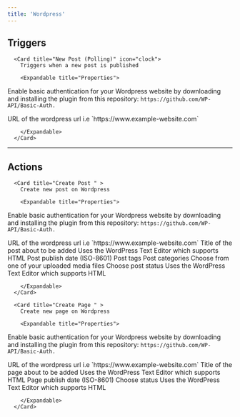 ```yaml
---
title: 'Wordpress'
---
```


## Triggers


      <Card title="New Post (Polling)" icon="clock">
        Triggers when a new post is published

        <Expandable title="Properties">
          
<ResponseField name="Connection" required type="Basic_auth">

Enable basic authentication for your Wordpress website by downloading and installing the plugin from this repository: `https://github.com/WP-API/Basic-Auth.`

</ResponseField>
            
<ResponseField name="Website URL" required type="Short_text">
URL of the wordpress url i.e `https://www.example-website.com`
</ResponseField>
            
<ResponseField name="Authors"  type="Dropdown">

</ResponseField>
              
        </Expandable>
      </Card>
  

---

## Actions


      <Card title="Create Post " >
        Create new post on Wordpress

        <Expandable title="Properties">
          
<ResponseField name="Connection" required type="Basic_auth">

Enable basic authentication for your Wordpress website by downloading and installing the plugin from this repository: `https://github.com/WP-API/Basic-Auth.`

</ResponseField>
            
<ResponseField name="Website URL" required type="Short_text">
URL of the wordpress url i.e `https://www.example-website.com`
</ResponseField>
            
<ResponseField name="Title" required type="Short_text">
Title of the post about to be added
</ResponseField>
            
<ResponseField name="Content" required type="Long_text">
Uses the WordPress Text Editor which supports HTML
</ResponseField>
            
<ResponseField name="Slug"  type="Short_text">

</ResponseField>
            
<ResponseField name="Date"  type="Short_text">
Post publish date (ISO-8601)
</ResponseField>
            
<ResponseField name="Tags"  type="Multi_select_dropdown">
Post tags
</ResponseField>
            
<ResponseField name="Categories"  type="Multi_select_dropdown">
Post categories
</ResponseField>
            
<ResponseField name="Featured Media (image)"  type="Dropdown">
Choose from one of your uploaded media files
</ResponseField>
            
<ResponseField name="Status"  type="Static_dropdown">
Choose post status
</ResponseField>
            
<ResponseField name="Excerpt"  type="Long_text">
Uses the WordPress Text Editor which supports HTML
</ResponseField>
            
<ResponseField name="Enable Comments"  type="Checkbox">

</ResponseField>
            
<ResponseField name="Open to Pinging"  type="Checkbox">

</ResponseField>
              
        </Expandable>
      </Card>
  
      <Card title="Create Page " >
        Create new page on Wordpress

        <Expandable title="Properties">
          
<ResponseField name="Connection" required type="Basic_auth">

Enable basic authentication for your Wordpress website by downloading and installing the plugin from this repository: `https://github.com/WP-API/Basic-Auth.`

</ResponseField>
            
<ResponseField name="Website URL" required type="Short_text">
URL of the wordpress url i.e `https://www.example-website.com`
</ResponseField>
            
<ResponseField name="Title" required type="Short_text">
Title of the page about to be added
</ResponseField>
            
<ResponseField name="Content" required type="Long_text">
Uses the WordPress Text Editor which supports HTML
</ResponseField>
            
<ResponseField name="Slug"  type="Short_text">

</ResponseField>
            
<ResponseField name="Date"  type="Short_text">
Page publish date (ISO-8601)
</ResponseField>
            
<ResponseField name="Status"  type="Static_dropdown">
Choose status
</ResponseField>
            
<ResponseField name="Excerpt"  type="Long_text">
Uses the WordPress Text Editor which supports HTML
</ResponseField>
            
<ResponseField name="Enable Comments"  type="Checkbox">

</ResponseField>
            
<ResponseField name="Open to Pinging"  type="Checkbox">

</ResponseField>
              
        </Expandable>
      </Card>
  

